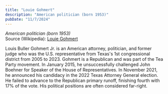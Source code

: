 ```yaml
---
title: "Louie Gohmert"
description: "American politician (born 1953)"
pubDate: "11/7/2024"
---
```


*American politician (born 1953)*  
Source (Wikipedia): [Louie Gohmert][1]

Louis Buller Gohmert Jr. is an American attorney, politician, and former judge who was the U.S. representative from Texas's 1st congressional district from 2005 to 2023. Gohmert is a Republican and was part of the Tea Party movement. In January 2015, he unsuccessfully challenged John Boehner for Speaker of the House of Representatives. In November 2021, he announced his candidacy in the 2022 Texas Attorney General election. He failed to advance to the Republican primary runoff, finishing fourth with 17% of the vote. His political positions are often considered far-right.

[1]: https://en.wikipedia.org/wiki/Louie_Gohmert
